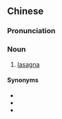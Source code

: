 ==Chinese==
{{zh-forms|s=意大利卤汁面条|t2=意大利滷汁麪條|type=322}}

===Pronunciation===
{{zh-pron
|m=Yìdàlì lǔzhī miàntiáo
|c=ji3 daai6 lei6 lou5 zap1 min6 tiu4
|cat=n
}}

===Noun===
{{zh-noun}}

# [[lasagna]]

====Synonyms====
* {{zh-l|烤寬麵條}}
* {{zh-l|千層麵}}
* {{zh-l|意大利千層麵}}

{{zh-cat|Pasta}}